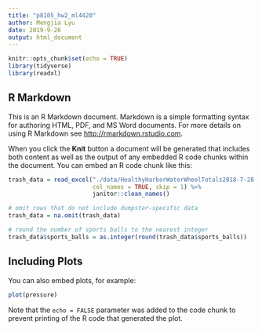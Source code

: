```yaml
---
title: "p8105_hw2_ml4420"
author: Mengjia Lyu
date: 2019-9-26
output: html_document
---
```


```r
knitr::opts_chunk$set(echo = TRUE)
library(tidyverse)
library(readxl)
```

## R Markdown

This is an R Markdown document. Markdown is a simple formatting syntax for authoring HTML, PDF, and MS Word documents. For more details on using R Markdown see <http://rmarkdown.rstudio.com>.

When you click the **Knit** button a document will be generated that includes both content as well as the output of any embedded R code chunks within the document. You can embed an R code chunk like this:


```r


trash_data = read_excel("./data/HealthyHarborWaterWheelTotals2018-7-28.xlsx", sheet = "Mr. Trash Wheel", range = cell_cols("A:N"), 
                        col_names = TRUE, skip = 1) %>%
                        janitor::clean_names()

# omit rows that do not include dumpster-specific data
trash_data = na.omit(trash_data)

# round the number of sports balls to the nearest integer
trash_data$sports_balls = as.integer(round(trash_data$sports_balls))

```

## Including Plots

You can also embed plots, for example:

```r
plot(pressure)
```

Note that the `echo = FALSE` parameter was added to the code chunk to prevent printing of the R code that generated the plot.
